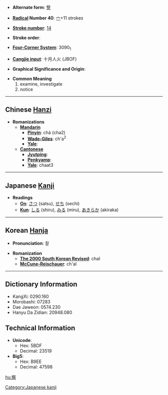 * '''Alternate form''': [[詧]]

* '''[[Wiktionary:Chinese radical index| Radical]] Number 40''': [[Wiktionary:Chinese radical index 宀|宀]]+11 strokes

* '''[[Wiktionary:Chinese total strokes index|Stroke number]]''': [[Wiktionary:Chinese total strokes index 14|14]]

* '''Stroke order''': 

* '''[[Wiktionary:Chinese four corner index|Four-Corner System]]''': 3090<sub>1</sub>

* '''[[Wiktionary:Chinese Cangjie index|Cangjie input]]''': 十月人火 (JBOF)

* '''Graphical Significance and Origin''': 

* '''Common Meaning'''
*#examine, investigate
*# notice


----

== Chinese [[Hanzi]] ==

* '''Romanizations'''
** '''[[Mandarin]]'''
*** '''[[Pinyin]]''': chá (cha2)
*** '''[[Wade-Giles]]''': ch'a<sup>2</sup>
*** '''[[Yale]]''': 
** '''[[Cantonese]]'''
*** '''[[Jyutping]]''':
*** '''[[Penkyamp]]''': 
*** '''[[Yale]]''': chaat3


----

== Japanese [[Kanji]] ==

* '''Readings'''
** '''[[On]]''': [[さつ]] (satsu), [[せち]] (sechi)
** '''[[Kun]]''': [[しる]] (shiru), [[みる]] (miru), [[あきらか]] (akiraka)


----

== Korean [[Hanja]] ==

* '''Pronunciation''': 찰

* '''Romanization'''
** '''[[The 2000 South Korean Revised Romanization|The 2000 South Korean Revised]]''': chal
** '''[[McCune-Reischauer]]''': ch'al

----

== Dictionary Information ==

* KangXi: 0290.160
* Morobashi: 07283
* Dae Jaweon: 0574.230
* Hanyu Da Zidian: 20948.080

== Technical Information ==

* '''Unicode''':
** Hex: 5BDF
** Decimal: 23519
* '''Big5''':
** Hex: B9EE
** Decimal: 47598

[[Category:Japanese kanji]]

[[hu:察]]
